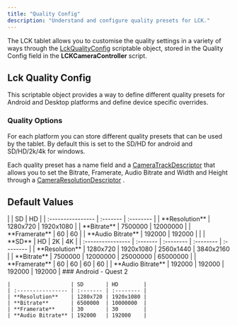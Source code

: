 ```yaml
---
title: "Quality Config"
description: "Understand and configure quality presets for LCK."
---
```


The LCK tablet allows you to customise the quality settings in a variety of ways through the [LckQualityConfig](/customisation/quality-config) scriptable object, stored in the Quality Config field in the **LCKCameraController** script.

## Lck Quality Config

This scriptable object provides a way to define different quality presets for Android and Desktop platforms and define device specific overrides.

### Quality Options

For each platform you can store different quality presets that can be used by the tablet. By default this is set to the SD/HD for android and SD/HD/2k/4k for windows.

Each quality preset has a name field and a [CameraTrackDescriptor](/api-reference/cameratrackdescriptor)  that allows you to set the Bitrate, Framerate, Audio Bitrate and Width and Height through a [CameraResolutionDescriptor](/api-reference/cameraresolutiondescriptor) .

## Default Values

<AccordionGroup>
  <Accordion title="Android" defaultOpen="false" icon="vr-cardboard">
    |                   | SD       | HD        |
    | :---------------- | :------- | :-------- |
    | **Resolution**    | 1280x720 | 1920x1080 |
    | **Bitrate**       | 7500000  | 12000000  |
    | **Framerate**     | 60       | 60        |
    | **Audio Bitrate** | 192000   | 192000    |
  </Accordion>
  <Accordion title="Desktop" defaultOpen="false" icon="desktop">
    |                   | **SD**   | HD        | 2K        | 4K        |
    | :---------------- | :------- | :-------- | :-------- | :-------- |
    | **Resolution**    | 1280x720 | 1920x1080 | 2560x1440 | 3840x2160 |
    | **Bitrate**       | 7500000  | 12000000  | 25000000  | 65000000  |
    | **Framerate**     | 60       | 60        | 60        | 60        |
    | **Audio Bitrate** | 192000   | 192000    | 192000    | 192000    |
  </Accordion>
  <Accordion title="Overrides" defaultOpen="false">
    ### Android - Quest 2

    |                   | SD       | HD        |
    | :---------------- | :------- | :-------- |
    | **Resolution**    | 1280x720 | 1920x1080 |
    | **Bitrate**       | 6500000  | 10000000  |
    | **Framerate**     | 30       | 30        |
    | **Audio Bitrate** | 192000   | 192000    |
  </Accordion>
</AccordionGroup>